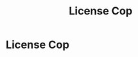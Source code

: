 ﻿---
sortWeight: 20
title: License Cop
tagLine: Yet another license checker tool for your dependencies; focused on simplicity.
description: "TODO: A description of the project."
---

# License Cop
